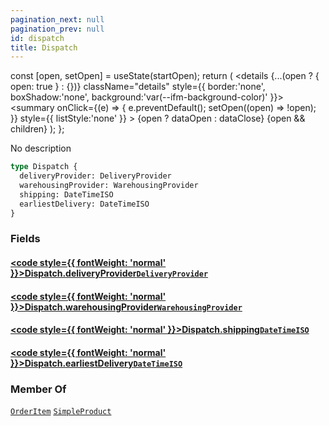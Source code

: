 ```yaml
---
pagination_next: null
pagination_prev: null
id: dispatch
title: Dispatch
---
```









  const [open, setOpen] = useState(startOpen);
  return (
    <details {...(open ? { open: true } : {})} className="details" style={{ border:'none', boxShadow:'none', background:'var(--ifm-background-color)' }}>
      <summary
        onClick={(e) => {
          e.preventDefault();
          setOpen((open) => !open);
        }}
        style={{ listStyle:'none' }}
      >
      {open ? dataOpen : dataClose}
      </summary>
      {open && children}
    </details>
  );
};








No description


```graphql
type Dispatch {
  deliveryProvider: DeliveryProvider
  warehousingProvider: WarehousingProvider
  shipping: DateTimeISO
  earliestDelivery: DateTimeISO
}
```




### Fields

#### [<code style={{ fontWeight: 'normal' }}>Dispatch.<b>deliveryProvider</b></code>](#)<Bullet />[`DeliveryProvider`](/schema/types/objects/delivery-provider.mdx) <Badge class="badge badge--secondary" text="object"/> 



#### [<code style={{ fontWeight: 'normal' }}>Dispatch.<b>warehousingProvider</b></code>](#)<Bullet />[`WarehousingProvider`](/schema/types/objects/warehousing-provider.mdx) <Badge class="badge badge--secondary" text="object"/> 



#### [<code style={{ fontWeight: 'normal' }}>Dispatch.<b>shipping</b></code>](#)<Bullet />[`DateTimeISO`](/schema/types/scalars/date-time-iso.mdx) <Badge class="badge badge--secondary" text="scalar"/> 



#### [<code style={{ fontWeight: 'normal' }}>Dispatch.<b>earliestDelivery</b></code>](#)<Bullet />[`DateTimeISO`](/schema/types/scalars/date-time-iso.mdx) <Badge class="badge badge--secondary" text="scalar"/> 







### Member Of

[`OrderItem`](/schema/types/objects/order-item.mdx)  <Badge class="badge badge--secondary" text="object"/><Bullet />[`SimpleProduct`](/schema/types/objects/simple-product.mdx)  <Badge class="badge badge--secondary" text="object"/>

